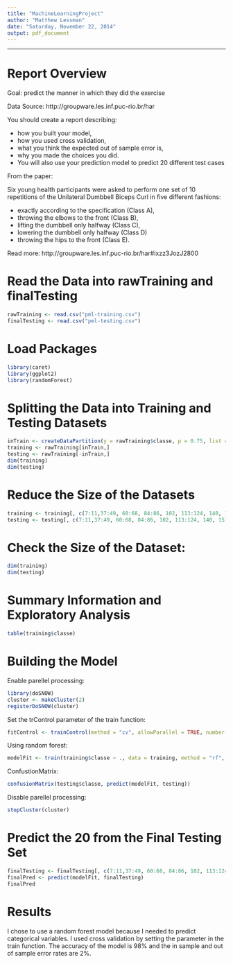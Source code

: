 ```yaml
---
title: "MachineLearningProject"
author: "Matthew Lessman"
date: "Saturday, November 22, 2014"
output: pdf_document
---
```


----------------------------------------------------

# Report Overview

Goal:  predict the manner in which they did the exercise

Data Source:  http://groupware.les.inf.puc-rio.br/har

You should create a report describing: 

* how you built your model, 
* how you used cross validation, 
* what you think the expected out of sample error is, 
* why you made the choices you did. 
* You will also use your prediction model to predict 20 different test cases

From the paper:

Six young health participants were asked to perform one set of 10 repetitions of the Unilateral Dumbbell Biceps Curl in five different fashions: 

* exactly according to the specification (Class A), 
* throwing the elbows to the front (Class B), 
* lifting the dumbbell only halfway (Class C), 
* lowering the dumbbell only halfway (Class D)
* throwing the hips to the front (Class E).

Read more: http://groupware.les.inf.puc-rio.br/har#ixzz3JozJ2800

# Read the Data into rawTraining and finalTesting
```r
rawTraining <- read.csv("pml-training.csv")
finalTesting <- read.csv("pml-testing.csv")
```

# Load Packages
```r
library(caret)
library(ggplot2)
library(randomForest)
```

# Splitting the Data into Training and Testing Datasets
```r
inTrain <- createDataPartition(y = rawTraining$classe, p = 0.75, list = FALSE)
training <- rawTraining[inTrain,]
testing <- rawTraining[-inTrain,]
dim(training)
dim(testing)
```

# Reduce the Size of the Datasets
```r
training <- training[, c(7:11,37:49, 60:68, 84:86, 102, 113:124, 140, 151:160)]
testing <- testing[, c(7:11,37:49, 60:68, 84:86, 102, 113:124, 140, 151:160)]
```

# Check the Size of the Dataset:
```r
dim(training)
dim(testing)
```

# Summary Information and Exploratory Analysis
```r
table(training$classe)
```

# Building the Model

Enable parellel processing:
```r
library(doSNOW)
cluster <- makeCluster(2)
registerDoSNOW(cluster)
```

Set the trControl parameter of the train function:
```r
fitControl <- trainControl(method = "cv", allowParallel = TRUE, number = 2, repeats = 1)
```

Using random forest:
```r
modelFit <- train(training$classe ~ ., data = training, method = "rf", preProcess = "pca", trControl = fitControl, prox = TRUE)
```

ConfustionMatrix:
```r
confusionMatrix(testing$classe, predict(modelFit, testing))
```

Disable parellel processing:
```r
stopCluster(cluster)
```

# Predict the 20 from the Final Testing Set
```r
finalTesting <- finalTesting[, c(7:11,37:49, 60:68, 84:86, 102, 113:124, 140, 151:160)]
finalPred <- predict(modelFit, finalTesting)
finalPred
```

# Results

I chose to use a random forest model because I needed to predict categorical variables.  I used cross validation by setting the parameter in the train function.  The accuracy of the model is 98% and the in sample and out of sample error rates are 2%.

